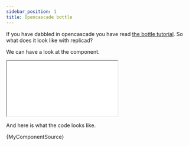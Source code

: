 ```yaml
---
sidebar_position: 1
title: Opencascade bottle
---
```



If you have dabbled in opencascade you have read [the bottle tutorial](https://dev.opencascade.org/doc/overview/html/occt__tutorial.html). So what does it look like with replicad?

We can have a look at the component.

<iframe allow="fullscreen" src={iframePath("bottle.js")}></iframe>

And here is what the code looks like.

<CodeBlock className="language-jsx">{MyComponentSource}</CodeBlock>
